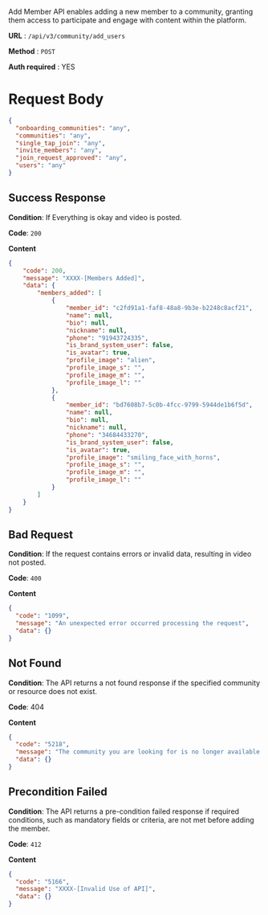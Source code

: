 Add Member API enables adding a new member to a community, granting them access to participate and engage with content within the platform.

**URL**  :  `/api/v3/community/add_users`

**Method**  :  `POST`

**Auth required**  : YES


# Request Body

```json
{
  "onboarding_communities": "any",
  "communities": "any",
  "single_tap_join": "any",
  "invite_members": "any",
  "join_request_approved": "any",
  "users": "any"
}
```
## Success Response

**Condition**: If Everything is okay and video is posted. 

**Code**: `200`

**Content**
```json
{
    "code": 200,
    "message": "XXXX-[Members Added]",
    "data": {
        "members_added": [
            {
                "member_id": "c2fd91a1-faf8-48a8-9b3e-b2248c8acf21",
                "name": null,
                "bio": null,
                "nickname": null,
                "phone": "91943724335",
                "is_brand_system_user": false,
                "is_avatar": true,
                "profile_image": "alien",
                "profile_image_s": "",
                "profile_image_m": "",
                "profile_image_l": ""
            },
            {
                "member_id": "bd7608b7-5c0b-4fcc-9799-5944de1b6f5d",
                "name": null,
                "bio": null,
                "nickname": null,
                "phone": "34684433270",
                "is_brand_system_user": false,
                "is_avatar": true,
                "profile_image": "smiling_face_with_horns",
                "profile_image_s": "",
                "profile_image_m": "",
                "profile_image_l": ""
            }
        ]
    }
}
```

## Bad Request

**Condition**: If the request contains errors or invalid data, resulting in video not posted.

**Code**: `400`

**Content**
```json
{
  "code": "1099",
  "message": "An unexpected error occurred processing the request",
  "data": {}
}
```

## Not Found

**Condition**: The API returns a not found response if the specified community or resource does not exist.

**Code**: 404

**Content**
```json
{
  "code": "5218",
  "message": "The community you are looking for is no longer available.",
  "data": {}
}
```

##   Precondition Failed

**Condition**: The API returns a pre-condition failed response if required conditions, such as mandatory fields or criteria, are not met before adding the member.

**Code**: `412`

**Content**
```json
{
  "code": "5166",
  "message": "XXXX-[Invalid Use of API]",
  "data": {}
}
```
